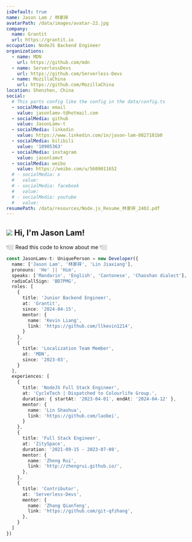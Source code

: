 ```yaml
---
isDefault: true
name: Jason Lam / 林家祥
avatarPath: /data/images/avatar-22.jpg
company:
  name: Grantit
  url: https://grantit.io
occupation: NodeJS Backend Engineer
organizations:
  - name: MDN
    url: https://github.com/mdn
  - name: ServerlessDevs
    url: https://github.com/Serverless-Devs
  - name: MozillaChina
    url: https://github.com/MozillaChina
location: Shenzhen, China
social:
  # This parts config like the config in the data/config.ts
  - socialMedia: email
    value: jasonlamv-t@hotmail.com
  - socialMedia: github
    value: JasonLamv-t
  - socialMedia: linkedin
    value: https://www.linkedin.com/in/jason-lam-0827181b0
  - socialMedia: bilibili
    value: '10905363'
  - socialMedia: instagram
    value: jasonlamvt
  - socialMedia: weibo
    value: https://weibo.com/u/5609011652
  # - socialMedia: x
  #   value:
  # - socialMedia: facebook
  #   value:
  # - socialMedia: youtube
  #   value:
resumePath: /data/resources/Node.js_Resume_林家祥_2402.pdf
---
```


<h2 className="flex flex-row mb-2 not-prose">
  <img
    className="w-8 h-8 mt-0 mb-0 not-prose"
    src="https://image-lake.oss-cn-hangzhou.aliyuncs.com/uPic/e6c9d24egy1h1571l0uucg205k05egri.gif"
  />
  Hi, I'm Jason Lam!
</h2>

👇🏼 Read this code to know about me 👇🏼

```typescript
const JasonLamv-t: UniquePerson = new Developer({
  name: ['Jason Lam', '林家祥', 'Lin Jiaxiang'],
  pronouns: 'He' || 'Him',
  speaks: ['Mandarin', 'English', 'Cantonese', 'Chaoshan dialect'],
  radioCallSign: 'BD7PMG',
  roles: [
    {
      title: 'Junior Backend Engineer',
      at: 'Grantit',
      since: '2024-04-15',
      mentor: {
        name: 'Kevin Liang',
        link: 'https://github.com/llkevin1214',
      }
    },
    {
      title: 'Localization Team Member',
      at: 'MDN',
      since: '2023-03',
    }
  ],
  experiences: [
    {
      title: 'NodeJS Full Stack Engineer',
      at: 'CycleTech | Dispatched to Colourlife Group.',
      duration: { startAt: '2023-04-01', endAt: '2024-04-12' },
      mentor: {
        name: 'Lin Shaohua',
        link: 'https://github.com/laobei',
      }
    },
    {
      title: 'Full Stack Engineer',
      at: 'ZitySpace',
      duration: '2021-09-15 - 2023-07-08',
      mentor: {
        name: 'Zheng Rui',
        link: 'http://zhengrui.github.io/',
      },
    },
    {
      title: 'Contributor',
      at: 'Serverless-Devs',
      mentor: {
        name: 'Zhang Qianfeng',
        link: 'https://github.com/git-qfzhang',
      },
    }
  ]
})
```
